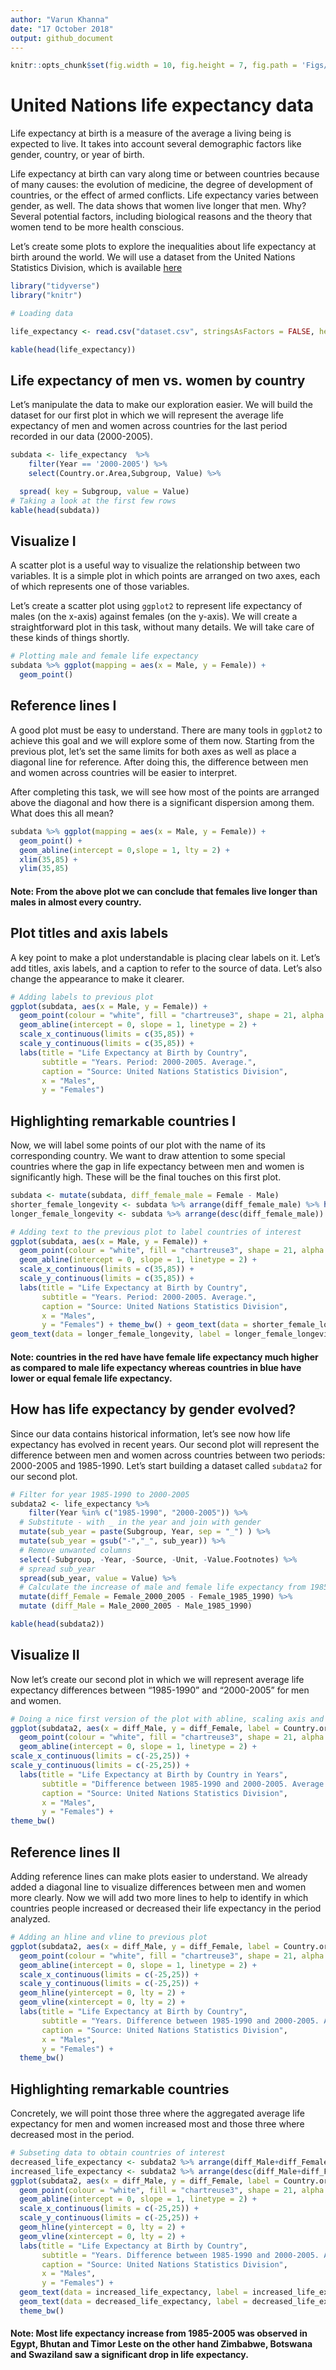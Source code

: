 ```yaml
---
author: "Varun Khanna"
date: "17 October 2018"
output: github_document
---
```


```r
knitr::opts_chunk$set(fig.width = 10, fig.height = 7, fig.path = 'Figs/', warning = FALSE, message = FALSE)
```


# United Nations life expectancy data

Life expectancy at birth is a measure of the average a living being is expected to live. It takes into account several demographic factors like gender, country, or year of birth.

Life expectancy at birth can vary along time or between countries because of many causes: the evolution of medicine, the degree of development of countries, or the effect of armed conflicts. Life expectancy varies between gender, as well. The data shows that women live longer that men. Why? Several potential factors, including biological reasons and the theory that women tend to be more health conscious.

Let's create some plots to explore the inequalities about life expectancy at birth around the world. We will use a dataset from the United Nations Statistics Division, which is available [here](dataset.csv)

```r
library("tidyverse")
library("knitr")

# Loading data

life_expectancy <- read.csv("dataset.csv", stringsAsFactors = FALSE, header = TRUE)

kable(head(life_expectancy))
```

## Life expectancy of men vs. women by country

Let's manipulate the data to make our exploration easier. We will build the dataset for our first plot in which we will represent the average life expectancy of men and women across countries for the last period recorded in our data (2000-2005).

```r
subdata <- life_expectancy  %>% 
    filter(Year == '2000-2005') %>%
    select(Country.or.Area,Subgroup, Value) %>%

  spread( key = Subgroup, value = Value)
# Taking a look at the first few rows
kable(head(subdata))
```

## Visualize I

A scatter plot is a useful way to visualize the relationship between two variables. It is a simple plot in which points are arranged on two axes, each of which represents one of those variables.

Let's create a scatter plot using `ggplot2` to represent life expectancy of males (on the x-axis) against females (on the y-axis). We will create a straightforward plot in this task, without many details. We will take care of these kinds of things shortly.

```r
# Plotting male and female life expectancy
subdata %>% ggplot(mapping = aes(x = Male, y = Female)) + 
  geom_point()
```

## Reference lines I

A good plot must be easy to understand. There are many tools in `ggplot2` to achieve this goal and we will explore some of them now. Starting from the previous plot, let's set the same limits for both axes as well as place a diagonal line for reference. After doing this, the difference between men and women across countries will be easier to interpret.

After completing this task, we will see how most of the points are arranged above the diagonal and how there is a significant dispersion among them. What does this all mean?

```r
subdata %>% ggplot(mapping = aes(x = Male, y = Female)) + 
  geom_point() +
  geom_abline(intercept = 0,slope = 1, lty = 2) + 
  xlim(35,85) +
  ylim(35,85)
```

#### Note: From the above plot we can conclude that females live longer than males in almost every country.

## Plot titles and axis labels

A key point to make a plot understandable is placing clear labels on it. Let's add titles, axis labels, and a caption to refer to the source of data. Let's also change the appearance to make it clearer.

```r
# Adding labels to previous plot
ggplot(subdata, aes(x = Male, y = Female)) +
  geom_point(colour = "white", fill = "chartreuse3", shape = 21, alpha = .55, size = 5) +
  geom_abline(intercept = 0, slope = 1, linetype = 2) +
  scale_x_continuous(limits = c(35,85)) +
  scale_y_continuous(limits = c(35,85)) + 
  labs(title = "Life Expectancy at Birth by Country",
       subtitle = "Years. Period: 2000-2005. Average.",
       caption = "Source: United Nations Statistics Division",
       x = "Males",
       y = "Females")
```

## Highlighting remarkable countries I

Now, we will label some points of our plot with the name of its corresponding country. We want to draw attention to some special countries where the gap in life expectancy between men and women is significantly high. These will be the final touches on this first plot.

```r
subdata <- mutate(subdata, diff_female_male = Female - Male)
shorter_female_longevity <- subdata %>% arrange(diff_female_male) %>% head(5)
longer_female_longevity <- subdata %>% arrange(desc(diff_female_male)) %>% head(5)

# Adding text to the previous plot to label countries of interest
ggplot(subdata, aes(x = Male, y = Female)) +
  geom_point(colour = "white", fill = "chartreuse3", shape = 21, alpha = .55, size = 5) +
  geom_abline(intercept = 0, slope = 1, linetype = 2) +
  scale_x_continuous(limits = c(35,85)) +
  scale_y_continuous(limits = c(35,85)) + 
  labs(title = "Life Expectancy at Birth by Country",
       subtitle = "Years. Period: 2000-2005. Average.",
       caption = "Source: United Nations Statistics Division",
       x = "Males",
       y = "Females") + theme_bw() + geom_text(data = shorter_female_longevity, label = shorter_female_longevity$Country.or.Area, color = "red") + 
geom_text(data = longer_female_longevity, label = longer_female_longevity$Country.or.Area, color = "blue")
```

#### Note: countries in the red have have female life expectancy much higher as compared to male life expectancy whereas countries in blue have lower or equal female life expectancy.

## How has life expectancy by gender evolved?

Since our data contains historical information, let's see now how life expectancy has evolved in recent years. Our second plot will represent the difference between men and women across countries between two periods: 2000-2005 and 1985-1990. 
Let's start building a dataset called `subdata2` for our second plot. 

```r
# Filter for year 1985-1990 to 2000-2005
subdata2 <- life_expectancy %>% 
    filter(Year %in% c("1985-1990", "2000-2005")) %>%
  # Substitute - with _ in the year and join with gender
  mutate(sub_year = paste(Subgroup, Year, sep = "_") ) %>%
  mutate(sub_year = gsub("-","_", sub_year)) %>%
  # Remove unwanted columns
  select(-Subgroup, -Year, -Source, -Unit, -Value.Footnotes) %>%
  # spread sub_year
  spread(sub_year, value = Value) %>%
  # Calculate the increase of male and female life expectancy from 1985 - 2005
  mutate(diff_Female = Female_2000_2005 - Female_1985_1990) %>%
  mutate (diff_Male = Male_2000_2005 - Male_1985_1990)

kable(head(subdata2))
```

## Visualize II 

Now let's create our second plot in which we will represent average life expectancy differences between "1985-1990" and "2000-2005" for men and women.

```r
# Doing a nice first version of the plot with abline, scaling axis and adding labels
ggplot(subdata2, aes(x = diff_Male, y = diff_Female, label = Country.or.Area)) +
  geom_point(colour = "white", fill = "chartreuse3", shape = 21, alpha = .55, size = 5) +
  geom_abline(intercept = 0, slope = 1, linetype = 2) +
scale_x_continuous(limits = c(-25,25)) +
scale_y_continuous(limits = c(-25,25)) +
  labs(title = "Life Expectancy at Birth by Country in Years",
       subtitle = "Difference between 1985-1990 and 2000-2005. Average.",
       caption = "Source: United Nations Statistics Division",
       x = "Males",
       y = "Females") +
theme_bw()
```

## Reference lines II

Adding reference lines can make plots easier to understand. We already added a diagonal line to visualize differences between men and women more clearly. Now we will add two more lines to help to identify in which countries people increased or decreased their life expectancy in the period analyzed.

```r
# Adding an hline and vline to previous plot
ggplot(subdata2, aes(x = diff_Male, y = diff_Female, label = Country.or.Area)) +
  geom_point(colour = "white", fill = "chartreuse3", shape = 21, alpha = .55, size = 5) +
  geom_abline(intercept = 0, slope = 1, linetype = 2) +
  scale_x_continuous(limits = c(-25,25)) +
  scale_y_continuous(limits = c(-25,25)) +
  geom_hline(yintercept = 0, lty = 2) + 
  geom_vline(xintercept = 0, lty = 2) +
  labs(title = "Life Expectancy at Birth by Country",
       subtitle = "Years. Difference between 1985-1990 and 2000-2005. Average.",
       caption = "Source: United Nations Statistics Division",
       x = "Males",
       y = "Females") +
  theme_bw()
```

## Highlighting remarkable countries

Concretely, we will point those three where the aggregated average life expectancy for men and women increased most and those three where decreased most in the period.

```r
# Subseting data to obtain countries of interest
decreased_life_expectancy <- subdata2 %>% arrange(diff_Male+diff_Female) %>% head(3)
increased_life_expectancy <- subdata2 %>% arrange(desc(diff_Male+diff_Female)) %>% head(3)
ggplot(subdata2, aes(x = diff_Male, y = diff_Female, label = Country.or.Area)) +
  geom_point(colour = "white", fill = "chartreuse3", shape = 21, alpha = .55, size = 5) +
  geom_abline(intercept = 0, slope = 1, linetype = 2) +
  scale_x_continuous(limits = c(-25,25)) +
  scale_y_continuous(limits = c(-25,25)) +
  geom_hline(yintercept = 0, lty = 2) + 
  geom_vline(xintercept = 0, lty = 2) +
  labs(title = "Life Expectancy at Birth by Country",
       subtitle = "Years. Difference between 1985-1990 and 2000-2005. Average.",
       caption = "Source: United Nations Statistics Division",
       x = "Males",
       y = "Females") +
  geom_text(data = increased_life_expectancy, label = increased_life_expectancy$Country.or.Area, color = "blue") + 
  geom_text(data = decreased_life_expectancy, label = decreased_life_expectancy$Country.or.Area, color = "red") + 
  theme_bw()
```

#### Note: Most life expectancy increase from 1985-2005 was observed in Egypt, Bhutan and Timor Leste on the other hand Zimbabwe, Botswana and Swaziland saw a significant drop in life expectancy.